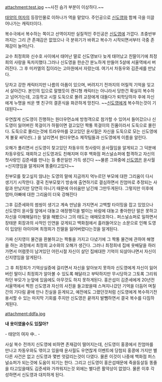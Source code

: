 attachment:test.jpg
~~사진 슴가 부분이 이상하다.~~

[[태양의 여자]]의 등장인물로 이하나가 역을 맡았다.
주인공으로 [[신도영]]와 함께 극을 이끌어나가는 캐릭터이다.

 
복수극에서 복수하는 쪽이고 선역이지만 실질적인 주인공은 [[신도영]]에 가깝다. 초중반부까지는 그리 큰 존재감은 없었으나 극 분위기가 바뀌고 복수가 시작되면서부터 극중 존재감이 늘어난다.

교수 최정희와 신수호 사이에서 태어난 딸로 신도영보다 늦게 태어났고 친딸이기에 최정희의 사랑을 독차지했다.그러나 신도영을 한순간 분노하게 만들어 5살에 서울역에서 버려진다. 그 후 미카엘의 집이라는 고아원에서 자랐는데. 여기서 차동우와 김준세를 만났다.

당차고 강한 캐릭터지만 나름의 아픔이 있으며, 버려지기 전까지의 어릴적 기억을 잊고서 살아간다. 본인의 입으로 말했듯이 캔디형 캐릭터는 아니라서 당한건 확실히 복수하고 넘어가는데, 고등학교 시절 도둑으로 몰려 교장에게 대들다가 퇴학당하자 후에 자신에게 누명을 씌운 옛 친구의 결혼식을 화끈하게 망친다. ~~[[신도영]]에게 복수하는것이 기대된다~~

우연찮게 신도영이 진행하는 원더우먼쇼에 방청객으로 참가할 수 있어서 들어갔으나 신도영이 잃어버린 목걸이가 하필이면 걸고있던 짝퉁 목걸이의 진품이라서 도둑으로 몰린다. 도둑으로 몰리는것에 트라우마를 갖고있던 윤사월은 자신을 도둑으로 모는 신도영에게 불꽃 싸닥션(..) 을 날리면서 원더우면쇼 제작팀들과 신도영에게 이름을 알린다.

오해가 풀리면서 신도영이 찾고있던 차동우의 첫사랑이 윤사월임을 알게되고 그 덕분에 차동우랑도 재회하고 신도영과도 친해지며 이후 백화점 퍼스널쇼퍼에 합격하고 자신의 첫사랑인 김준세를 만나는 등 좋은일만 가득 생긴다 ~~물론 그와중에 [[신도영]]은 윤사월=신지영임을 알게되며 똥줄타고있다~~

친부모를 찾고싶지 않냐는 도영의 말에 지금까지 억누르던 부모에 대한 그리움이 다시 생기기 시작한다. 결국 친부모찾기 방송에 출연하기로 결심하면서 친엄마로 추정되는 사람과 만났지만 당연히 아니기 때문에 아쉬움만 남긴채 그만두게된다. 그렇지만 이후에 엄마,아빠에 대한 그리움이 더욱 강해진다

그후 김준세와의 썸씽이 생기고 계속 만남을 가지면서 고백할 타이밍을 잡고 있었으나 신도영이 윤사월 앞에서 대놓고 애정행각을 벌이는 바람에  대놓고 좋아한단 말은 못하고 자신을 이해해달라는 말을 해봤으나 그의 태도는 애매모호하다.. 퍼스널쇼퍼로 일하면서 장태문 회장과의 사적인 인연을 갖게되고 백화점에서 흘러들어오는 소문으로 인해 도영이 입양된 아이이며 최정희가 친딸을 잃어버렸다는것을 알게된다.

가짜 신지영이 물건을 환불하고는 짝퉁을 가지고 다녔기에 그 짝퉁 물건에 관하여 해명을 하는 과정에서 최정희 교수와의 오해가 생긴다. 그러나 최정희네 집에 옷배달을 하러가면서 어렴풋이 남겨있던 어린시절 자신이 살던 집에대한 기억이 되살아나면서 자신이 신지영임을 알게된다.  

그 후 최정희가 기억상실증에 걸리면서 자신을 알아보지 못하자 신도영에게 자신이 잃어버린 딸이니 최정희가 알아볼 수 있도록 해달라고  부탁하지만 무시당하고 그토록 그리워하던 부모가 눈앞에 있음에도 아무것도 하지 못하게된다. 홍은섭이 김준세에게 20년전 서울역에서 찍힌 신도영과 자신의 사진을 들고왔을때 스쳐지나갔던 기억을 더듬어 며칠간의 기다림 끝에 만나 진실을 듣게되고, 예전에도 그랬던것처럼 신도영에게 복수하기전 용서할 수 있는 마지막 기회를 주지만 신도영은 끝까지 발뺌하면서 결국 복수를 다짐하게된다.

attachment:ddfa.jpg

'''내 옷이였을수도 있잖아?'''

- 태양의 여자 中.. -

사실 복수 전까지 신도영에 비하면 존재감이 떨어지는데, 신도영이 홍콩에서 친엄마를 만나고 차동우와도 엮이고 있을때 윤사월도 우연찮게 이벤트에 당첨되 홍콩에 가지만 별다른 사건은 없고 신도영과 몇번 엇갈리는것이 다였다. 물론 이것이 나중에 백화점 퍼스널쇼퍼가 되는것에 도움이 되기는 한다. 그리고 신도영이 홍은섭때문에 죽을둥살둥 똥줄을 타고있을때도 김준세와 가까워지는것 외에는 별다른 활약상이 없었다. 물론 이후 각성하면서 신도영과 대치하게 된다.


